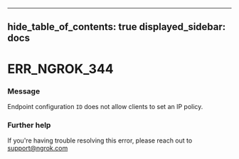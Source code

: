 

---
hide_table_of_contents: true
displayed_sidebar: docs
---


# ERR_NGROK_344

### Message
Endpoint configuration `ID` does not allow clients to set an IP policy.

<ErrorDetails error="err_ngrok_344" />



### Further help
If you're having trouble resolving this error, please reach out to [support@ngrok.com](mailto:support@ngrok.com?subject=Help%20with%20ERR_NGROK_344)

